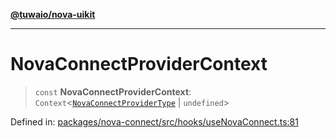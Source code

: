 [**@tuwaio/nova-uikit**](../../../../README.md)

***

# NovaConnectProviderContext

> `const` **NovaConnectProviderContext**: `Context`\<[`NovaConnectProviderType`](../interfaces/NovaConnectProviderType.md) \| `undefined`\>

Defined in: [packages/nova-connect/src/hooks/useNovaConnect.ts:81](https://github.com/TuwaIO/nova-uikit/blob/e51115efe02c340d7b85749415a2038aba217f7d/packages/nova-connect/src/hooks/useNovaConnect.ts#L81)
